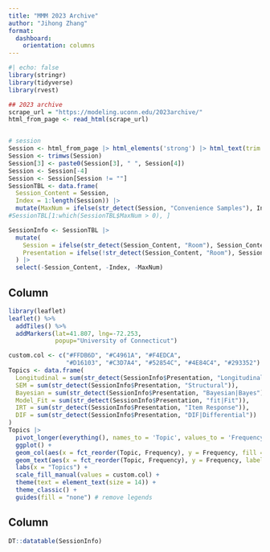 ```yaml
---
title: "MMM 2023 Archive"
author: "Jihong Zhang"
format: 
  dashboard:
    orientation: columns
---
```


```r
#| echo: false
library(stringr)
library(tidyverse)
library(rvest)

## 2023 archive
scrape_url = "https://modeling.uconn.edu/2023archive/"
html_from_page <- read_html(scrape_url)


# session
Session <- html_from_page |> html_elements('strong') |> html_text(trim = TRUE)
Session <- trimws(Session)
Session[3] <- paste0(Session[3], " ", Session[4])
Session <- Session[-4]
Session <- Session[Session != ""]
SessionTBL <- data.frame(
  Session_Content = Session,
  Index = 1:length(Session)) |> 
  mutate(MaxNum = ifelse(str_detect(Session, "Convenience Samples"), Index, 0))
#SessionTBL[1:which(SessionTBL$MaxNum > 0), ]  

SessionInfo <- SessionTBL |> 
  mutate(
    Session = ifelse(str_detect(Session_Content, "Room"), Session_Content, ""),
    Presentation = ifelse(!str_detect(Session_Content, "Room"), Session_Content, ""),
  ) |> 
  select(-Session_Content, -Index, -MaxNum)
```


## Column {width=30%} 

```r
library(leaflet)
leaflet() %>%
  addTiles() %>% 
  addMarkers(lat=41.807, lng=-72.253,
             popup="University of Connecticut")
```
```r
custom.col <- c("#FFDB6D", "#C4961A", "#F4EDCA", 
                "#D16103", "#C3D7A4", "#52854C", "#4E84C4", "#293352")
Topics <- data.frame(
  Longitudinal = sum(str_detect(SessionInfo$Presentation, "Longitudinal")),
  SEM = sum(str_detect(SessionInfo$Presentation, "Structural")),
  Bayesian = sum(str_detect(SessionInfo$Presentation, "Bayesian|Bayes")),
  Model_Fit = sum(str_detect(SessionInfo$Presentation, "fit|Fit")),
  IRT = sum(str_detect(SessionInfo$Presentation, "Item Response")),
  DIF = sum(str_detect(SessionInfo$Presentation, "DIF|Differential"))
)
Topics |> 
  pivot_longer(everything(), names_to = 'Topic', values_to = 'Frequency') |> 
  ggplot() +
  geom_col(aes(x = fct_reorder(Topic, Frequency), y = Frequency, fill = fct_reorder(Topic, Frequency))) +
  geom_text(aes(x = fct_reorder(Topic, Frequency), y = Frequency, label = Frequency), nudge_y = 0.3) +
  labs(x = "Topics") +
  scale_fill_manual(values = custom.col) +
  theme(text = element_text(size = 14)) +
  theme_classic() +
  guides(fill = "none") # remove legends
```

## Column {width=70%}

```r
DT::datatable(SessionInfo)
```


